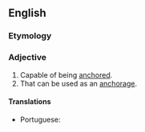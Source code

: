 ==English==

===Etymology===
{{suffix|anchor|able|lang=en}}

===Adjective===
{{en-adj|-}}

# Capable of being [[anchor]]ed.
# That can be used as an [[anchorage]].

====Translations====
{{trans-top|that can be used as an anchorage}}
* Portuguese: {{t|pt|ancorável}}
{{trans-mid}}
{{trans-bottom}}